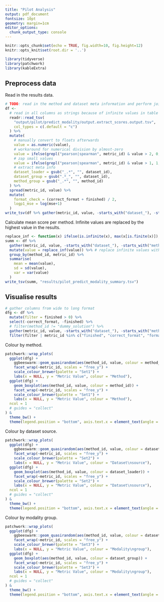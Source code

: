 ```yaml
---
title: "Pilot Analysis"
output: pdf_document
fontsize: 10pt
geometry: margin=1cm
editor_options: 
  chunk_output_type: console
---
```


```r
knitr::opts_chunk$set(echo = TRUE, fig.width=10, fig.height=12)
knitr::opts_knit$set(root.dir = '..')

library(tidyverse)
library(patchwork)
library(kableExtra)
```

## Preprocess data

Read in the results data.

```r
# TODO: read in the method and dataset meta information and perform joins.
df <- 
  # read in all columns as strings because of infinite values in table
  readr::read_tsv(
    "output/pilot/predict_modality/output.extract_scores.output.tsv",
    col_types = c(.default = "c")
  ) %>%
  mutate(
    # manually convert to floats afterwards
    value = as.numeric(value),
    # workaround for numerical division by almost-zero
    value = ifelse(grepl("pearson|spearman", metric_id) & value > 2, 0, value),
    # zap small values
    value = ifelse(grepl("pearson|spearman", metric_id) & value > 1, 1, value),
    # extract meta info
    dataset_loader = gsub("_.*", "", dataset_id),
    dataset_group = gsub(".*_", "", dataset_id),
    method_group = gsub("_.*", "", method_id)
  ) %>% 
  spread(metric_id, value) %>% 
  mutate(
    format_check = (correct_format + finished) / 2,
    logp1_mse = log(mse+1)
  )
write_tsv(df %>% gather(metric_id, value, -starts_with("dataset_"), -starts_with("method_")), "results/pilot_predict_modality_scores.tsv")
```

Calculate mean score per method. Infinite values are replaced by the highest 
value in the results.
```r
replace_inf <- function(x) ifelse(is.infinite(x), max(x[is.finite(x)]), x)
summ <- df %>% 
  gather(metric_id, value, -starts_with("dataset_"), -starts_with("method_")) %>% 
  mutate(value = replace_inf(value)) %>% # replace infinite values with the max
  group_by(method_id, metric_id) %>%
  summarise(
    mean = mean(value),
    sd = sd(value),
    var = var(value)
  )
write_tsv(summ, "results/pilot_predict_modality_summary.tsv")
```


\newpage
## Visualise results
```r
# gather columns from wide to long format
dfg <- df %>%
  mutate(filter = finished > 0) %>%
  select(-correct_format, -finished) %>%
  # filter(method_id != "dummy_solution") %>%
  gather(metric_id, value, -starts_with("dataset_"), -starts_with("method"), -filter) %>%
  filter(filter | metric_id %in% c("finished", "correct_format", "format_check"))
```

Colour by method.

```r
patchwork::wrap_plots(
  ggplot(dfg) +
    ggbeeswarm::geom_quasirandom(aes(method_id, value, colour = method_id), groupOnX = TRUE, size = 1) +
    facet_wrap(~metric_id, scales = "free_y") +
    scale_colour_brewer(palette = "Set1") +
    labs(x = NULL, y = "Metric Value", colour = "Method"),
  ggplot(dfg) +
    geom_boxplot(aes(method_id, value, colour = method_id)) +
    facet_wrap(~metric_id, scales = "free_y") +
    scale_colour_brewer(palette = "Set1") +
    labs(x = NULL, y = "Metric Value", colour = "Method"),
  ncol = 1
  # guides = "collect"
) &
  theme_bw() +
  theme(legend.position = "bottom", axis.text.x = element_text(angle = 15, hjust = 1))
```

\newpage
Colour by dataset source.

```r
patchwork::wrap_plots(
  ggplot(dfg) +
    ggbeeswarm::geom_quasirandom(aes(method_id, value, colour = dataset_loader), groupOnX = TRUE, size = 1) +
    facet_wrap(~metric_id, scales = "free_y") +
    scale_colour_brewer(palette = "Set2") +
    labs(x = NULL, y = "Metric Value", colour = "Dataset\nsource"),
  ggplot(dfg) +
    geom_boxplot(aes(method_id, value, colour = dataset_loader)) +
    facet_wrap(~metric_id, scales = "free_y") +
    scale_colour_brewer(palette = "Set2") +
    labs(x = NULL, y = "Metric Value", colour = "Dataset\nsource"),
  ncol = 1
  # guides = "collect"
) &
  theme_bw() +
  theme(legend.position = "bottom", axis.text.x = element_text(angle = 15, hjust = 1))
```

\newpage
Colour by modality group.

```r
patchwork::wrap_plots(
  ggplot(dfg) +
    ggbeeswarm::geom_quasirandom(aes(method_id, value, colour = dataset_group), groupOnX = TRUE, size = 1) +
    facet_wrap(~metric_id, scales = "free_y") +
    scale_colour_brewer(palette = "Set3") +
    labs(x = NULL, y = "Metric Value", colour = "Modality\ngroup"),
  ggplot(dfg) +
    geom_boxplot(aes(method_id, value, colour = dataset_group)) +
    facet_wrap(~metric_id, scales = "free_y") +
    scale_colour_brewer(palette = "Set3") +
    labs(x = NULL, y = "Metric Value", colour = "Modality\ngroup"),
  ncol = 1
  # guides = "collect"
) &
  theme_bw() +
  theme(legend.position = "bottom", axis.text.x = element_text(angle = 15, hjust = 1))
```

